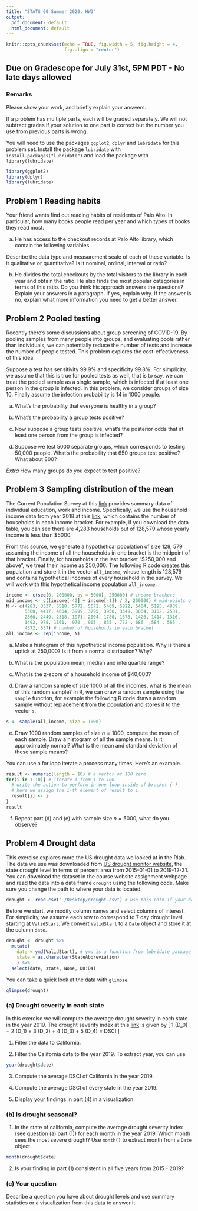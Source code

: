 ```yaml
---
title: "STATS 60 Summer 2020: HW3"
output:
  pdf_document: default
  html_document: default
---
```


\newcommand{\prob}{\mathrm{Pr}}

```r
knitr::opts_chunk$set(echo = TRUE, fig.width = 5, fig.height = 4, 
                      fig.align = "center")
```

## Due on Gradescope for July 31st, 5PM PDT - No late days allowed

### Remarks

Please show your work, and briefly explain your answers.

If a problem has multiple parts, each will be graded separately. We will not subtract grades if your solution to one part is correct but the number you use from previous parts is wrong. 

You will need to use the packages `ggplot2`, `dplyr` and `lubridate` for this problem set. Install the package `lubridate` with `install.packages("lubridate")` and load the package with `library(lubridate)`

```r
library(ggplot2)
library(dplyr)
library(lubridate)
```

## Problem 1 Reading habits 

Your friend wants find out reading habits of residents of Palo Alto. In particular, how many books people read per year and which types of books they read most. 

(a) He has access to the checkout records at Palo Alto library, which contain the following variables 
\begin{description}
    \item[Year] Which year is it? 
    \item[Genre] Book category, such as ``Action'', ``Anthology'', ``History'' etc.
    \item[Total] Number of checkouts
\end{description}

Describe the data type and measurement scale of each of these variable. Is it qualitative or quantitative? Is it nominal, ordinal, interval or ratio? 

(b) He divides the total checkouts by the total visitors to the library in each year and obtain the ratio. He also finds the most popular categories in terms of this ratio. Do you think his approach answers the questions? Explain your answers in a paragraph. If yes, explain why. If the answer is no, explain what more information you need to get a better answer. 

## Problem 2 Pooled testing

Recently there's some discussions about group screening of COVID-19. By pooling samples from many people into groups, and evaluating pools rather than individuals, we can potentially reduce the number of tests and increase the number of people tested. This problem explores the cost-effectiveness  of this idea. 

Suppose a test has sensitivity 99.9\% and specificity 99.8\%. For simplicity, we assume that this is true for pooled tests as well, that is to say, we can treat the pooled sample as a single sample, which is infected if at least one person in the group is infected. In this problem, we consider groups of size 10. Finally assume the infection probability is 14 in 1000 people. 

(a) What's the probability that everyone is healthy in a group? 

(b) What's the probability a group tests positive? 

(c) Now suppose a group tests positive, what's the posterior odds that at least one person from the group is infected? 

(d) Suppose we test 5000 separate groups, which corresponds to testing 50,000 people. What's the probability that 650 groups test positive? What about 800? 

*Extra* How many groups do you expect to test positive?

## Problem 3 Sampling distribution of the mean
The Current Population Survey at this [link](https://www.census.gov/programs-surveys/cps/about.html) provides summary data of individual education, work and income. Specifically, we use the household income data from year 2018 at this [link](https://www.census.gov/data/tables/time-series/demo/income-poverty/cps-hinc/hinc-06.html), which contains the number of households in each income bracket. For example, if you download the data table, you can see there are 4,283 households out of 128,579 whose yearly income is less than $5000. 

From this source, we generate a hypothetical population of size 128, 579 assuming the income of all the households in one bracket is the midpoint of that bracket. Finally, for households in the last bracket "$250,000 and above", we treat their income as 250,000. The following R code creates this population and store it in the vector `all_income`, whose length is 128,579 and contains hypothetical incomes of every household in the survey. We will work with this hypothetical income population `all_income`. 

```r
income <- c(seq(0, 200000, by = 5000), 250000) # income brackets
mid_income <- c((income[-42] + income[-1]) / 2, 250000) # mid-points of the bracket
N <- c(4283, 3337, 5510, 5772, 5672, 5469, 5822, 5404, 5195, 4839, 
       5300, 4417, 4604, 3999, 3795, 3950, 3349, 3064, 3102, 2581, 
       2866, 2449, 2318, 1971, 2004, 1780, 1678, 1426, 1414, 1316,
       1492, 978, 1161,  970 , 905 , 835 , 772 , 686  ,584 , 565 ,
       4572, 637) # number of households in each bracket
all_income <- rep(income, N)
```

(a) Make a histogram of this hypothetical income population. Why is there a uptick at 250,000? Is it from a normal distribution? Why? 

(b) What is the population mean, median and interquartile range?

(c) What is the z-score of a household income of $40,000?

(d) Draw a random sample of size 1000 of all the incomes, what is the mean of this random sample? In R, we can draw a random sample using the `sample` function, for example the following R code draws a random sample without replacement from the population and stores it to the vector `s`. 

```r
s <- sample(all_income, size = 1000)
```

(e) Draw 1000 random samples of size $n = 1000$, compute the mean of each sample. Draw a histogram of all the sample means. Is it approximately normal? What is the mean and standard deviation of these sample means?

You can use a for loop iterate a process many times. Here's an example.
```r
result <- numeric(length = 10) # a vector of 100 zero
for(i in 1:10){ # iterate i from 1 to 100
  # write the action to perform in one loop inside of bracket { }
  # here we assign the i-th element of result to i 
  result[i] <- i
}
result 
```

(f) Repeat part (d) and (e) with sample size $n = 5000$, what do you observe?

## Problem 4 Drought data
This exercise explores more the US drought data we looked at in the Rlab.
The data we use was downloaded from [US drought monitor website](https://droughtmonitor.unl.edu/Data/DataDownload/ComprehensiveStatistics.aspx), the state drought level in terms of percent area from 2015-01-01 to 2019-12-31. You can download the dataset in the course website assignment webpage and read the data into a data frame `drought` using the following code. Make sure you change the path to where your data is located. 

```r
drought <- read.csv("~/Desktop/drought.csv") # use this path if your data is at "Desktop" folder
```

Before we start, we modify column names and select columns of interest. For simplicity, we assume each row to correspond to 7 day drought level starting at `ValidStart`. We convert `ValidStart` to a `Date` object and store it at the column `date`. 

```r
drought <- drought %>%
  mutate(
    date = ymd(ValidStart), # ymd is a function from lubridate package
    state = as.character(StateAbbreviation)
    ) %>% 
  select(date, state, None, D0:D4)
```

You can take a quick look at the data with `glimpse`.

```r
glimpse(drought)
```

### (a) Drought severity in each state
In this exercise we will compute the average drought severity in each state in the year 2019. The drought severity index at this  [link](https://droughtmonitor.unl.edu/About/AbouttheData/DSCI.aspx) is given by
\[
1 (D_0) + 2 (D_1) + 3 (D_2) + 4 (D_3) + 5 (D_4) = DSCI
\]

(1) Filter the data to California. 

(2) Filter the California data to the year 2019. To extract year, you can use 

```r
year(drought$date)
```

(3) Compute the average DSCI of California in the year 2019. 

(4) Compute the average DSCI of every state in the year 2019. 

(5) Display your findings in part (4) in a visualization. 

### (b) Is drought seasonal? 
(1) In the state of california, compute the average drought severity index (see question (a) part (1)) for each month in the year 2019. Which month sees the most severe drought? Use `month()` to extract month from a `Date` object.

```r
month(drought$date)
```

(2) Is your finding in part (1) consistent in all five years from 2015 - 2019?

### (c) Your question
Describe a question you have about drought levels and use summary statistics or a visualization from this data to answer it.  

